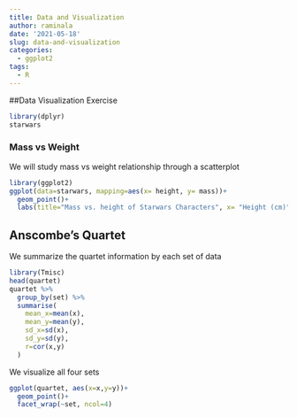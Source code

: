 ```yaml
---
title: Data and Visualization
author: raminala
date: '2021-05-18'
slug: data-and-visualization
categories: 
  - ggplot2
tags: 
  - R
---
```


##Data Visualization Exercise
```r
library(dplyr)
starwars
```
### Mass vs Weight
We will study mass vs weight relationship through a scatterplot
```r
library(ggplot2)
ggplot(data=starwars, mapping=aes(x= height, y= mass))+
  geom_point()+
  labs(title="Mass vs. height of Starwars Characters", x= "Height (cm)", y= "Weight(kg)")
```


## Anscombe's Quartet
We summarize the quartet information by each set of data
```r
library(Tmisc)
head(quartet)
quartet %>%
  group_by(set) %>%
  summarise(
    mean_x=mean(x),
    mean_y=mean(y),
    sd_x=sd(x),
    sd_y=sd(y),
    r=cor(x,y)
  )
```
We visualize all four sets
```r
ggplot(quartet, aes(x=x,y=y))+
  geom_point()+
  facet_wrap(~set, ncol=4)
```

